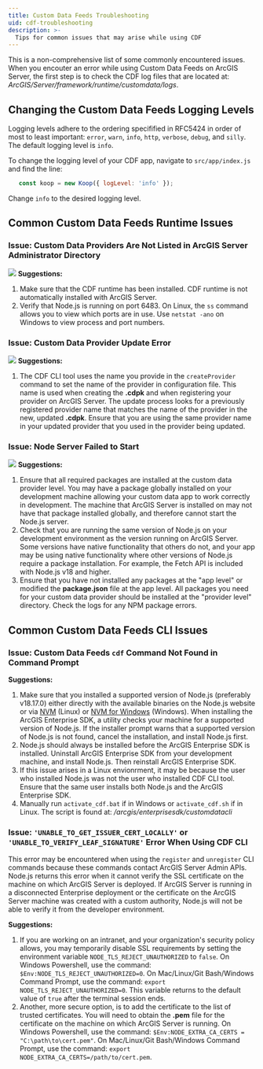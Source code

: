 ```yaml
---
title: Custom Data Feeds Troubleshooting
uid: cdf-troubleshooting
description: >-
  Tips for common issues that may arise while using CDF
---
```


This is a non-comprehensive list of some commonly encountered issues. When you encouter an error
while using Custom Data Feeds on ArcGIS Server, the first step is to check the CDF log files 
that are located at: _ArcGIS/Server/framework/runtime/customdata/logs_.

## Changing the Custom Data Feeds Logging Levels

Logging levels adhere to the ordering specifified in RFC5424 in order of most to least important:
`error`, `warn`, `info`, `http`, `verbose`, `debug`, and `silly`. The default logging level is `info`.

To change the logging level of your CDF app, navigate to `src/app/index.js` and find the line: 
```js
   const koop = new Koop({ logLevel: 'info' });
```
Change `info` to the desired logging level.

## Common Custom Data Feeds Runtime Issues

### **Issue:** Custom Data Providers Are Not Listed in ArcGIS Server Administrator Directory
![](./images/cdf_arcgis_server_500_error.png)
  **Suggestions:**
  1.  Make sure that the CDF runtime has been installed. CDF runtime is not automatically 
      installed with ArcGIS Server.
  2.  Verify that Node.js is running on port 6483. On Linux, the `ss` command allows you to view 
      which ports are in use. Use `netstat -ano` on Windows to view process and port numbers.

### **Issue:** Custom Data Provider Update Error
![](./images/cdf_arcgis_server_update_provider_error.png)
  **Suggestions:**
  1. The CDF CLI tool uses the name you provide in the `createProvider` command to set the name of
     the provider in configuration file. This name is used when creating the **.cdpk** and when
     registering your provider on ArcGIS Server. The update process looks for a previously registered 
     provider name that matches the name of the provider in the new, updated **.cdpk**. Ensure 
     that you are using the same provider name in your updated provider that you used in the provider 
     being updated.

### **Issue:** Node Server Failed to Start
![](./images/cdf_arcgis_server_node_failed_to_start.png)
  **Suggestions:**
  1. Ensure that all required packages are installed at the custom data provider level.
     You may have a package globally installed on your development machine allowing your 
     custom data app to work correctly in development. The machine that ArcGIS Server is installed
     on may not have that package installed globally, and therefore cannot start the Node.js server.  
  2. Check that you are running the same version of Node.js on your development environment as
     the version running on ArcGIS Server. Some versions have native functionality that others do 
     not, and your app may be using native functionality where other versions of Node.js require a
     package installation. For example, the Fetch API is included with Node.js v18 and higher.
  3. Ensure that you have not installed any packages at the "app level" or modified the **package.json**
     file at the app level. All packages you need for your custom data provider should be installed 
     at the "provider level" directory. Check the logs for any NPM package errors.

## Common Custom Data Feeds CLI Issues

### **Issue:** Custom Data Feeds `cdf` Command Not Found in Command Prompt
  **Suggestions:**
  1. Make sure that you installed a supported version of Node.js (preferably v18.17.0) either directly with the available
     binaries on the Node.js website or via [NVM](https://github.com/nvm-sh/nvm) (Linux) or [NVM for Windows](https://github.com/coreybutler/nvm-windows) 
     (Windows). When installing the ArcGIS Enterprise SDK, a utility checks your machine for a supported version of Node.js. If the installer prompt 
     warns that a supported version of Node.js is not found, cancel the installation, and install Node.js first.
  2. Node.js should always be installed before the ArcGIS Enterprise SDK is installed. Uninstall ArcGIS Enterprise 
     SDK from your development machine, and install Node.js. Then reinstall ArcGIS Enterprise SDK.
  3. If this issue arises in a Linux envionrment, it may be because the user who installed Node.js was not the user who installed CDF CLI tool.
     Ensure that the same user installs both Node.js and the ArcGIS Enterprise SDK.
  4. Manually run `activate_cdf.bat` if in Windows or `activate_cdf.sh` if in Linux. The script is found at: */arcgis/enterprisesdk/customdatacli*

### **Issue:** `'UNABLE_TO_GET_ISSUER_CERT_LOCALLY'` or `'UNABLE_TO_VERIFY_LEAF_SIGNATURE'` Error When Using CDF CLI
  This error may be encountered when using the `register` and `unregister` CLI commands because these commands contact ArcGIS Server Admin APIs.
  Node.js returns this error when it cannot verify the SSL certificate on the machine on which ArcGIS Server is deployed. If ArcGIS Server is running in a 
  disconnected Enterprise deployment or the certificate on the ArcGIS Server machine was created with a custom authority, Node.js will not be able to 
  verify it from the developer environment. 

  **Suggestions:**
  1. If you are working on an intranet, and your organization's security policy allows, you may temporarily disable SSL requirements by
     setting the environment variable `NODE_TLS_REJECT_UNAUTHORIZED` to `false`. On Windows Powershell, use the command: `$Env:NODE_TLS_REJECT_UNAUTHORIZED=0`.
     On Mac/Linux/Git Bash/Windows Command Prompt, use the command: `export NODE_TLS_REJECT_UNAUTHORIZED=0`. This variable returns to the default value of `true` after the terminal 
     session ends.
  2. Another, more secure option, is to add the certificate to the list of trusted certificates. You will need to obtain the **.pem** file for the certificate 
     on the machine on which ArcGIS Server is running. On Windows Powershell, use the command: `$Env:NODE_EXTRA_CA_CERTS = "C:\path\to\cert.pem"`. On Mac/Linux/Git Bash/Windows Command Prompt,
     use the command: `export NODE_EXTRA_CA_CERTS=/path/to/cert.pem`.